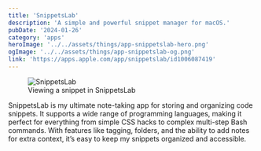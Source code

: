 ```yaml
---
title: 'SnippetsLab'
description: 'A simple and powerful snippet manager for macOS.'
pubDate: '2024-01-26'
category: 'apps'
heroImage: '../../assets/things/app-snippetslab-hero.png'
ogImage: '../../assets/things/app-snippetslab-og.png'
link: 'https://apps.apple.com/app/snippetslab/id1006087419'
---
```



<figure>
  <Image
    src={SnippetsLab}
    alt="SnippetsLab"
    widths={[320, 640, 960, 1024, 1360]}
    sizes={`(max-width: 320px) 300px, (max-width: 540px) 90vw, (max-width: 768px) 90vw, (max-width: 1024px) 680px, 680px`}
  />
  <figcaption>Viewing a snippet in SnippetsLab</figcaption>
</figure>

SnippetsLab is my ultimate note-taking app for storing and organizing code snippets. It supports a wide range of programming languages, making it perfect for everything from simple CSS hacks to complex multi-step Bash commands. With features like tagging, folders, and the ability to add notes for extra context, it’s easy to keep my snippets organized and accessible.
